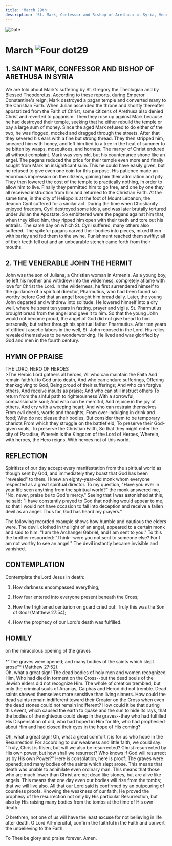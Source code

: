 ```yaml
---
title: 'March 29th'
description: 'St. Mark, Confessor and Bishop of Arethusa in Syria, Venerable John the Hermit'
---
```


<RunningHead />
<Image src="/title-imprint.png" height={68} width={50} alt="Date" className="title-imprint"/>

# <div id="date">March <Image className="four-dot" src="/four-dot.png" height={15} width={15} alt="Four dot" />29</div>

## 1. SAINT MARK, CONFESSOR AND BISHOP OF ARETHUSA IN SYRIA

We are told about Mark's suffering by St. Gregory the Theologian and by Blessed Theodoretus. According to these reports, during Emperor Constantine's reign, Mark destroyed a pagan temple and converted many to the Christian Faith. When Julian ascended the throne and shortly thereafter apostatized from the Faith of Christ, some citizens of Arethusa also denied Christ and reverted to paganism. Then they rose up against Mark because he had destroyed their temple, seeking that he either rebuild the temple or pay a large sum of money. Since the aged Mark refused to do either of the two, he was flogged, mocked and dragged through the streets. After that they severed his ears with a fine but strong thread. They then stripped him, smeared him with honey, and left him tied to a tree in the heat of summer to be bitten by wasps, mosquitoes, and hornets. The martyr of Christ endured all without complaint. Mark was very old, but his countenance shone like an angel. The pagans reduced the price for their temple even more and finally sought from Mark an insignificant sum. This he could have easily given, but he refused to give even one coin for this purpose. His patience made an enormous impression on the citizens, gaining him their admiration and pity. They then lowered the cost of the temple to practically nothing, in order to allow him to live. Finally they permitted him to go free, and one by one they all received instruction from him and returned to the Christian Faith. At the same time, in the city of Heliopolis at the foot of Mount Lebanon, the deacon Cyril suffered for a similar act. During the time when Christianity enjoyed freedom, Cyril destroyed some idols, and was later brutally tortured under Julian the Apostate. So embittered were the pagans against him that, when they killed him, they ripped him open with their teeth and tore out his entrails. The same day on which St. Cyril suffered, many others also suffered. The spiteful pagans carved their bodies into pieces, mixed them with barley and fed them to the swine. Punishment reached them swiftly: all of their teeth fell out and an unbearable stench came forth from their mouths.

## 2. THE VENERABLE JOHN THE HERMIT

John was the son of Juliana, a Christian woman in Armenia. As a young boy, he left his mother and withdrew into the wilderness, completely aflame with love for Christ the Lord. In the wilderness, he first surrendered himself to the guidance of a spiritual director, Pharmutius, who had been found so worthy before God that an angel brought him bread daily. Later, the young John departed and withdrew into solitude. He lowered himself into a dry well, where he spent ten years in fasting, prayer and vigils. St. Pharmutius brought bread from the angel and gave it to him. So that the young John would not become proud, the angel of God did not give bread to him personally, but rather through his spiritual father Pharmutius. After ten years of difficult ascetic labors in the well, St. John reposed in the Lord. His relics revealed themselves to be wonderworking. He lived and was glorified by God and men in the fourth century.


## HYMN OF PRAISE
<div style={{textAlign:'center', color:'crimson', fontWeight:'bold'}}>
THE LORD, HERO OF HEROES
</div>
>The Heroic Lord gathers all heroes,  
All who can maintain the Faith  
And remain faithful to God unto death,  
And who can endure sufferings,  
Offering thanksgiving to God,  
Being proud of their sufferings;  
And who can forgive others,  
And receive insults as praise;  
And who can still instruct others  
To return from the sinful path to righteousness  
With a sorrowful, compassionate soul;  
And who can be merciful,  
And rejoice in the joy of others,  
And cry with a weeping heart;  
And who can restrain themselves  
From evil deeds, words and thoughts,  
From over-indulging in drink and food;  
Who do not please their bodies,  
But consider them to be temporary chariots  
From which they struggle on the battlefield,  
To preserve their God-given souls,  
To preserve the Christian Faith,  
So that they might enter the city of Paradise,  
Wherein is the Kingdom of the Lord of Heroes,  
Wherein, with heroes, the Hero reigns,  
With heroes not of this world.  


## REFLECTION

Spiritists of our day accept every manifestation from the spiritual world as though sent by God, and immediately they boast that God has been "revealed" to them. I knew an eighty-year-old monk whom everyone respected as a great spiritual director. To my question, "Have you ever in your life seen anything from the spiritual world?" the monk answered me, "No, never, praise be to God's mercy." Seeing that I was astonished at this, he said: "I have constantly prayed to God that nothing would appear to me, so that I would not have occasion to fall into deception and receive a fallen devil as an angel. Thus far, God has heard my prayers."

The following recorded example shows how humble and cautious the elders were. The devil, clothed in the light of an angel, appeared to a certain monk and said to him: "I am the Archangel Gabriel, and I am sent to you." To this the brother responded: "Think--were you not sent to someone else? For I am not worthy to see an angel." The devil instantly became invisible and vanished.


## CONTEMPLATION

Contemplate the Lord Jesus in death:

1. How darkness encompassed everything;

2. How fear entered into everyone present beneath the Cross;

3. How the frightened centurion on guard cried out: Truly this was the Son of God! (Matthew 27:54);

4. How the prophecy of our Lord's death was fulfilled.


## HOMILY
<div style={{textAlign:'center', color:'crimson', fontWeight:'bold'}}>
on the miraculous opening of the graves
</div><br />
<div style={{textAlign:'right'}}>
*"The graves were opened; and many bodies of the saints which slept arose"* (Matthew 27:52).
</div>
Oh, what a great sign! The dead bodies of holy men and women recognized Him, Who had died in torment on the Cross--but the dead souls of the Jewish elders did not recognize Him. The whole of creation trembled, but only the criminal souls of Ananias, Caiphas and Herod did not tremble. Dead saints showed themselves more sensitive than living sinners. How could the dead saints remain indifferent toward their Creator on the Cross when even the dead stones could not remain indifferent? How could it be that during this event, which caused the earth to quake and the sun to hide its rays, that the bodies of the righteous could sleep in the graves--they who had fulfilled His Dispensation of old, who had hoped in Him for life, who had prophesied about Him and had closed their eyes in the hope of His coming?

Oh, what a great sign! Oh, what a great comfort it is for us who hope in the Resurrection! For according to our weakness and little faith, we could say: "Truly, Christ is Risen, but will we also be resurrected? Christ resurrected by His own power, but how shall we resurrect? Who knows if God will resurrect us by His own Power?" Here is consolation, here is proof: The graves were opened; and many bodies of the saints which slept arose. This means that death was unable to annihilate even ordinary man. This means that those who are much lower than Christ are not dead like stones, but are alive like angels. This means that one day even our bodies will rise from the tombs; that we will live also. All that our Lord said is confirmed by an outpouring of countless proofs. Knowing the weakness of our faith, He proved the prophecy of the resurrection not only by His particular Resurrection, but also by His raising many bodies from the tombs at the time of His own death.

O brethren, not one of us will have the least excuse for not believing in life after death. O Lord All-merciful, confirm the faithful in the Faith and convert the unbelieving to the Faith.

To Thee be glory and praise forever. Amen.